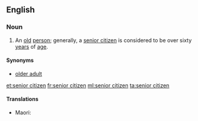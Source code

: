==English==

===Noun===
{{en-noun|head=[[senior]] [[citizen]]}}

# An [[old]] [[person]]; generally, a [[senior citizen]] is considered to be over sixty [[year]]s of [[age]].

====Synonyms====
* [[older adult]]

[[et:senior citizen]]
[[fr:senior citizen]]
[[ml:senior citizen]]
[[ta:senior citizen]]

====Translations====
{{trans-top|a member of society who can retire or who has retired}}
* Maori: {{t|mi|mātāpuputu}}
{{trans-mid}}
{{trans-bottom}}